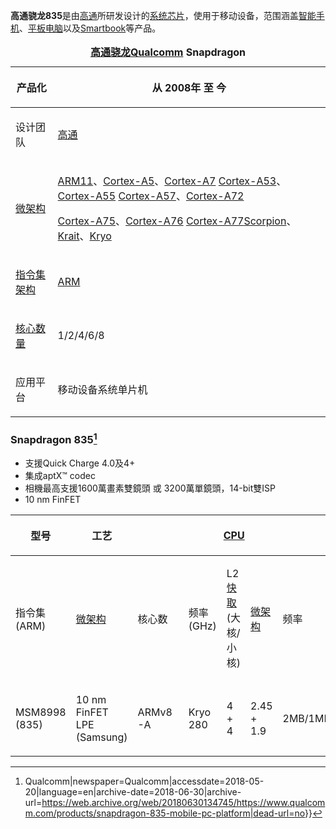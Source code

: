 '''高通骁龙835'''是由[[高通|高通]]所研发设计的[[系统芯片|系统芯片]]，使用于移动设备，范围涵盖[[智能手机|智能手机]]、[[平板電腦|平板电脑]]以及[[Smartbook|Smartbook]]等产品。
{| class="wikitable"
|+'''[[高通驍龍|高通骁龙]]Qualcomm Snapdragon'''
!产品化
|从 2008年 至 今
|-
!设计团队
|[[高通|高通]]
|-
![[微架構|微架构]]
|[[ARM11|ARM11]]、[[ARM_Cortex-A5|Cortex-A5]]、[[ARM_Cortex-A7|Cortex-A7]]
[[ARM_Cortex-A53|Cortex-A53]]、[[ARM_Cortex-A55|Cortex-A55]]
[[ARM_Cortex-A57|Cortex-A57]]、[[ARM_Cortex-A72|Cortex-A72]]

[[ARM_Cortex-A75|Cortex-A75]]、[[ARM_Cortex-A76|Cortex-A76]]
[[ARM_Cortex-A77|Cortex-A77]][[Scorpion_(CPU)|Scorpion]]、[[Krait_(CPU)|Krait]]、[[Kryo_(CPU)|Kryo]]
|-
![[指令集架構|指令集架构]]
|[[ARM架構|ARM]]
|-
![[多核心|核心数量]]
|1/2/4/6/8
|-
!应用平台
|移动设备系统单片机
|}

=== Snapdragon 835<ref>{{Cite news|url=https://www.qualcomm.com/products/snapdragon-835-mobile-pc-platform|title=Snapdragon 835 Mobile PC Platform with 10nm 64-bit Octa Core CPU {{!}} Qualcomm|newspaper=Qualcomm|accessdate=2018-05-20|language=en|archive-date=2018-06-30|archive-url=https://web.archive.org/web/20180630134745/https://www.qualcomm.com/products/snapdragon-835-mobile-pc-platform|dead-url=no}}</ref> ===

* 支援Quick Charge 4.0及4+
* 集成aptX™ codec
* 相機最高支援1600萬畫素雙鏡頭 或 3200萬單鏡頭，14-bit雙ISP
* 10 nm FinFET

{| class="wikitable" style="text-align:center"
! rowspan="2" |型号
! rowspan="2" |工艺
! colspan="5" |[[中央处理器|CPU]]
! colspan="2" |GPU
! colspan="2" |DSP
! colspan="3" |内存支援
! rowspan="2" |卫星定位
! colspan="3" |通讯技术支援
! rowspan="2" |样品发布时间
! rowspan="2" |采用产品
|-
!指令集(ARM)
![[微架构|微架构]]
!核心数
!频率(GHz)
!L2[[缓存|快取]]
(大核/小核)
![[微架构|微架构]]
!频率
![[微架构|微架构]]
!频率
!类型
!总线宽度 ([[bit|bit]])
!带宽(GB/s)
!蜂窝数据网络
![[无线局域网|WLAN]]
![[个人区域网络|PAN]]
|-
|MSM8998 (835)
|10 nm FinFET LPE (Samsung)
|ARMv8-A
|Kryo 280
|4 + 4
|2.45 + 1.9
|2MB/1MB
|Adreno 540
|710 MHz
|Hexagon 682
|
|LPDDR4X
|Dual-channel 32-bit (64-bit)
|1866 MHz (29.8 GB/s)
|IZat Gen9C
|X16 LTE modem 下行: LTE Cat 16(1Gbit/s), 上行: LTE Cat 13(150Mbit/s)
|802.11a/b/g/n/ac Wave 2(MU-MIMO)/ad;  GPS, GLONASS, Beidou, Galileo, QZSS, SBAS
|藍牙 5.0
|2017年第二季度
|{{Collapsible list|* [[Samsung_Galaxy_S8/S8+|Samsung Galaxy S8/S8+]](北美/南美/日本/香港版本)
* [[Samsung_Note_8|Samsung Note 8]] (北美/南美/日本/香港版本)
* [[ASUS_ZenFone_4_Pro|ASUS ZenFone 4 Pro]]
* [[Xiaomi_6|Xiaomi 6]]
* [[Xiaomi_MIX_2|Xiaomi MIX 2]]
* [[HTC_U11/U11+|HTC U11/U11+]]
* [[Moto_Z2_Force_Edition|Moto Z2 Force Edition]] / [[Moto_Z_2018|Moto Z 2018]]
* [[Moto_Z3|Moto Z3]]
* [[Nubia_Z17|Nubia Z17]]
* [[Nubia_Red_Magic_1|Nubia Red Magic 1]]
* [[OnePlus_5/5T|OnePlus 5/5T]]
* [[LG_V30|LG V30]]
* [[LG_V30s_ThinQ|LG V30s ThinQ]]
* [[Sony_Xperia_XZ/XZ_Compact/XZ_Premium|Sony Xperia XZ/XZ Compact/XZ Premium]]
* [[Sony_Xperia_XZ1|Sony Xperia XZ1]]
* [[Nokia_8/8_Sirocco|Nokia 8/8 Sirocco]]
* [[Google_Pixel_2_/_2XL|Google Pixel 2 / 2XL]]
* [[8848_M5|8848 M5]]}}
|}